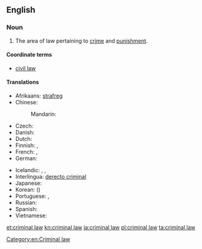 ==English==
{{wikipedia}}

===Noun===
{{en-noun|head=[[criminal]] [[law]]}}

# {{context|legal}} The area of law pertaining to [[crime]] and [[punishment]].

====Coordinate terms====
* [[civil law]]

====Translations====
{{trans-top|area of law}}
* Afrikaans: [[strafreg]]
* Chinese:
*: Mandarin: {{t|cmn|刑法|tr=xíngfǎ|sc=Hani}}
* Czech: {{t-|cs|trestní právo|n}}
* Danish: {{t-|da|strafferet|c}}
* Dutch: {{t+|nl|strafrecht|n}}
* Finnish: {{t-|fi|rikosoikeus}}, {{t-|fi|rikoslaki}}
* French: {{t-|fr|droit pénal|m}}, {{t-|fr|droit criminel|m}}
* German: {{t-|de|Strafrecht|n}}
{{trans-mid}}
* Icelandic: {{t-|is|hegningarlög|n-p}},  {{t-|is|refsilög|n-p}},  {{t-|is|refsiréttur|m}}
* Interlingua: [[derecto criminal]]
* Japanese: {{t-|ja|刑法|tr=[[けいほう]] keihō|sc=Jpan}}
* Korean: {{t-|ko|형법|tr=hyeongbeop|sc=Kore}} ({{t+|ko|刑法|sc=Kore}})
* Portuguese: {{t+|pt|direito penal|m}}, {{t-|pt|direito criminal|m}}
* Russian: {{t-|ru|уголовное право|n|tr=ugolóvnoje právo|sc=Cyrl}}
* Spanish: {{t-|es|derecho penal|m}}
* Vietnamese: {{t-|vi|luật hình sự}}
{{trans-bottom}}

[[Category:en:Criminal law]]

[[et:criminal law]]
[[kn:criminal law]]
[[ja:criminal law]]
[[pl:criminal law]]
[[ta:criminal law]]